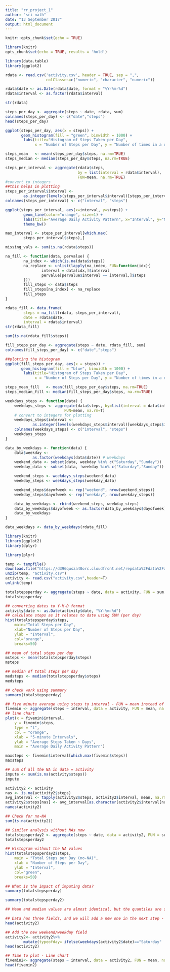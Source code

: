 ```yaml
---
title: "rr_project_1"
author: "sri nath"
date: "13 September 2017"
output: html_document
---
```


```r
knitr::opts_chunk$set(echo = TRUE)
```

```r

library(knitr)
opts_chunk$set(echo = TRUE, results = 'hold')

library(data.table)
library(ggplot2)

rdata <- read.csv('activity.csv', header = TRUE, sep = ",",
                  colClasses=c("numeric", "character", "numeric"))

rdata$date <- as.Date(rdata$date, format = "%Y-%m-%d")
rdata$interval <- as.factor(rdata$interval)

str(rdata)

steps_per_day <- aggregate(steps ~ date, rdata, sum)
colnames(steps_per_day) <- c("date","steps")
head(steps_per_day)

ggplot(steps_per_day, aes(x = steps)) + 
       geom_histogram(fill = "green", binwidth = 1000) + 
        labs(title="Histogram of Steps Taken per Day", 
             x = "Number of Steps per Day", y = "Number of times in a day(Count)") + theme_bw() 

steps_mean   <- mean(steps_per_day$steps, na.rm=TRUE)
steps_median <- median(steps_per_day$steps, na.rm=TRUE)

steps_per_interval <- aggregate(rdata$steps, 
                                by = list(interval = rdata$interval),
                                FUN=mean, na.rm=TRUE)
#convert to integers
##this helps in plotting
steps_per_interval$interval <- 
        as.integer(levels(steps_per_interval$interval)[steps_per_interval$interval])
colnames(steps_per_interval) <- c("interval", "steps")

ggplot(steps_per_interval, aes(x=interval, y=steps)) +   
        geom_line(color="orange", size=1) +  
        labs(title="Average Daily Activity Pattern", x="Interval", y="Number of steps") +  
        theme_bw()

max_interval <- steps_per_interval[which.max(  
        steps_per_interval$steps),]

missing_vals <- sum(is.na(rdata$steps))

na_fill <- function(data, pervalue) {
        na_index <- which(is.na(data$steps))
        na_replace <- unlist(lapply(na_index, FUN=function(idx){
                interval = data[idx,]$interval
                pervalue[pervalue$interval == interval,]$steps
        }))
        fill_steps <- data$steps
        fill_steps[na_index] <- na_replace
        fill_steps
}

rdata_fill <- data.frame(  
        steps = na_fill(rdata, steps_per_interval),  
        date = rdata$date,  
        interval = rdata$interval)
str(rdata_fill)

sum(is.na(rdata_fill$steps))

fill_steps_per_day <- aggregate(steps ~ date, rdata_fill, sum)
colnames(fill_steps_per_day) <- c("date","steps")

##plotting the histogram
ggplot(fill_steps_per_day, aes(x = steps)) + 
       geom_histogram(fill = "blue", binwidth = 1000) + 
        labs(title="Histogram of Steps Taken per Day", 
             x = "Number of Steps per Day", y = "Number of times in a day(Count)") + theme_bw() 

steps_mean_fill   <- mean(fill_steps_per_day$steps, na.rm=TRUE)
steps_median_fill <- median(fill_steps_per_day$steps, na.rm=TRUE)

weekdays_steps <- function(data) {
    weekdays_steps <- aggregate(data$steps, by=list(interval = data$interval),
                          FUN=mean, na.rm=T)
    # convert to integers for plotting
    weekdays_steps$interval <- 
            as.integer(levels(weekdays_steps$interval)[weekdays_steps$interval])
    colnames(weekdays_steps) <- c("interval", "steps")
    weekdays_steps
}

data_by_weekdays <- function(data) {
    data$weekday <- 
            as.factor(weekdays(data$date)) # weekdays
    weekend_data <- subset(data, weekday %in% c("Saturday","Sunday"))
    weekday_data <- subset(data, !weekday %in% c("Saturday","Sunday"))

    weekend_steps <- weekdays_steps(weekend_data)
    weekday_steps <- weekdays_steps(weekday_data)

    weekend_steps$dayofweek <- rep("weekend", nrow(weekend_steps))
    weekday_steps$dayofweek <- rep("weekday", nrow(weekday_steps))

    data_by_weekdays <- rbind(weekend_steps, weekday_steps)
    data_by_weekdays$dayofweek <- as.factor(data_by_weekdays$dayofweek)
    data_by_weekdays
}

data_weekdays <- data_by_weekdays(rdata_fill)

```

```r
library(knitr)
library(ggplot2)
library(dplyr)

library(plyr)

temp <- tempfile()
download.file("https://d396qusza40orc.cloudfront.net/repdata%2Fdata%2Factivity.zip", temp, mode="wb")
unzip(temp, "activity.csv")
activity <- read.csv("activity.csv",header=T)
unlink(temp)

totalstepsperday <- aggregate(steps ~ date, data = activity, FUN = sum, na.rm = TRUE)
totalstepsperday

## converting dates to Y-M-D format
activity$date <- as.Date(activity$date, "%Y-%m-%d")
## calculate steps as it relates to date using SUM (per day)
hist(totalstepsperday$steps, 
    main="Total Steps per Day", 
    xlab="Number of Steps per Day", 
    ylab = "Interval",
    col="orange",
    breaks=50)

## mean of total steps per day
msteps <- mean(totalstepsperday$steps)
msteps

## median of total steps per day
medsteps <- median(totalstepsperday$steps)
medsteps

## check work using summary
summary(totalstepsperday)

## five minute average using steps to interval - FUN = mean instead of sum
fivemin <- aggregate(steps ~ interval, data = activity, FUN = mean, na.rm = TRUE)
## line chart
plot(x = fivemin$interval, 
    y = fivemin$steps, 
    type = "l", 
    col = "orange",
    xlab = "5-minute Intervals",
    ylab = "Average Steps Taken ~ Days",
    main = "Average Daily Activity Pattern")

maxsteps <- fivemin$interval[which.max(fivemin$steps)]
maxsteps

## sum of all the NA in data = activity
impute <- sum(is.na(activity$steps))
impute

activity2 <- activity
nas <- is.na(activity2$steps)
avg_interval <- tapply(activity2$steps, activity2$interval, mean, na.rm=TRUE, simplify = TRUE)
activity2$steps[nas] <- avg_interval[as.character(activity2$interval[nas])]
names(activity2)

## Check for no-NA
sum(is.na(activity2))

## Similar analysis without NAs now
totalstepsperday2 <- aggregate(steps ~ date, data = activity2, FUN = sum, na.rm = TRUE)
totalstepsperday2

## Histogram without the NA values
hist(totalstepsperday2$steps, 
    main = "Total Steps per Day (no-NA)", 
    xlab = "Number of Steps per Day", 
    ylab = "Interval",
    col="green",
    breaks=50)

## What is the impact of imputing data?
summary(totalstepsperday)

summary(totalstepsperday2)

## Mean and median values are almost identical, but the quantiles are significantly different.

## Data has three fields, and we will add a new one in the next step - 11
head(activity2)

## Add the new weekend/weekday field
activity2<- activity2%>%
        mutate(typeofday= ifelse(weekdays(activity2$date)=="Saturday" | weekdays(activity2$date)=="Sunday", "Weekend", "Weekday"))
head(activity2)

## Time to plot - Line chart
fivemin2<- aggregate(steps ~ interval, data = activity2, FUN = mean, na.rm = TRUE)
head(fivemin2)


```